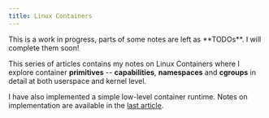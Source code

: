 ```yaml
---
title: Linux Containers
---
```


<Aside type='caution'>This is a work in progress, parts of some notes are left as **TODOs**. I will complete them soon!</Aside>

This series of articles contains my notes on Linux Containers where I explore container **primitives** -- **capabilities**, **namespaces** and **cgroups** in detail at both userspace and kernel level. 

I have also implemented a simple low-level container runtime. Notes on implementation are available in the [last article](../linux-containers/04-project).